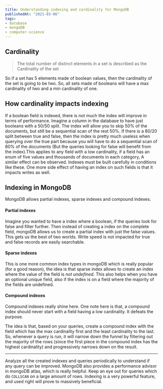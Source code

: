 ```yaml
---
title: Understanding indexing and cardinality for MongoDB
publishedAt: "2021-03-06"
tags:
- database
- mongoDB
- computer-science
---
```


## Cardinality

> The total number of distinct elements in a set is described as the Cardinality of the set

So if a set has 5 elements made of boolean values, then the cardinality of the set is going to be two. So, all sets
made of booleans will have a max cardinality of two and a min cardinality of one.

## How cardinality impacts indexing

If a boolean field is indexed, there is not much the index will improve in terms of performance. Imagine a column in
the database to have just booleans with a 50/50 split. The index will allow you to skip 50% of the documents, but still
be a sequential scan of the rest 50%. If there is a 80/20 split between true and false, then the index is pretty much
useless when querying over the true part because you will have to do a sequential scan of 80% of the documents (But the
queries looking for false will benefit from the index).This applies to any field with a low cardinality, if a field has
an enum of five values and thousands of documents in each category, A similar effect can be observed. Indexes must be
built carefully in conditions like these. One more side effect of having an index on such fields is that it impacts
writes as well.

## Indexing in MongoDB

MongoDB allows partial indexes, sparse indexes and compound indexes.

#### Partial indexes

Imagine you wanted to have a index where a boolean, if the queries look for false and filter further. Then instead of
creating a index on the complete field, mongoDB allows us to create a partial index with just the false values. This
gets us the best of two worlds. Write speed is not impacted for true and false records are easily searchable.

#### Sparse indexes

This is one more common index types in mongoDB which is really popular (for a good reason), the idea is that sparse
index allows to create an index where the value of the field is _not undefined_. This also helps when you have an
optional unique field, also if the index is on a field where the majority of the fields are undefined.

#### Compound indexes

Compound indexes really shine here. One note here is that, a compound index should never start with a field having a
low cardinality. It defeats the purpose.

The idea is that, based on your queries, create a compound index with the field which has the max cardinality first and
the least cardinality to the last. So, whenever a query is run, it will narrow down the funnel by filtering out the
majority of the rows (since the first piece in the compound index has the highest cardinality) and progressively narrows
down on the result.

---

Analyze all the created indexes and queries periodically to understand if any query can be improved. MongoDB also
provides a performance advisor in mongoDB atlas, which is really helpful. Keep an eye out for queries which do
`COLLSCAN` on a large amount of rows. Indexing is a very powerful feature, and used right will prove to massively
beneficial.